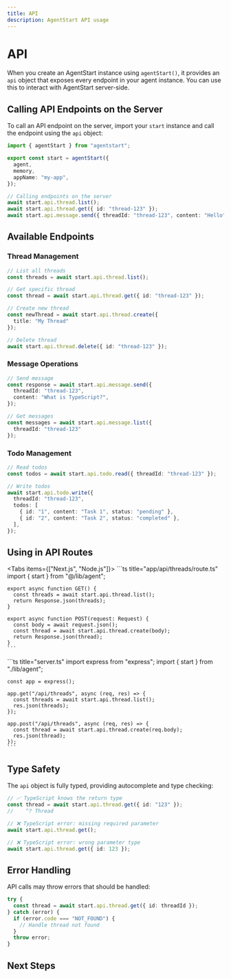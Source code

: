 ```yaml
---
title: API
description: AgentStart API usage
---
```


# API

When you create an AgentStart instance using `agentStart()`, it provides an `api` object that exposes every endpoint in your agent instance. You can use this to interact with AgentStart server-side.

## Calling API Endpoints on the Server

To call an API endpoint on the server, import your `start` instance and call the endpoint using the `api` object:

```ts title="lib/agent.ts"
import { agentStart } from "agentstart";

export const start = agentStart({
  agent,
  memory,
  appName: "my-app",
});

// Calling endpoints on the server
await start.api.thread.list();
await start.api.thread.get({ id: "thread-123" });
await start.api.message.send({ threadId: "thread-123", content: "Hello" });
```

## Available Endpoints

### Thread Management

```ts
// List all threads
const threads = await start.api.thread.list();

// Get specific thread
const thread = await start.api.thread.get({ id: "thread-123" });

// Create new thread
const newThread = await start.api.thread.create({ 
  title: "My Thread" 
});

// Delete thread
await start.api.thread.delete({ id: "thread-123" });
```

### Message Operations

```ts
// Send message
const response = await start.api.message.send({
  threadId: "thread-123",
  content: "What is TypeScript?",
});

// Get messages
const messages = await start.api.message.list({ 
  threadId: "thread-123" 
});
```

### Todo Management

```ts
// Read todos
const todos = await start.api.todo.read({ threadId: "thread-123" });

// Write todos
await start.api.todo.write({
  threadId: "thread-123",
  todos: [
    { id: "1", content: "Task 1", status: "pending" },
    { id: "2", content: "Task 2", status: "completed" },
  ],
});
```

## Using in API Routes

<Tabs items={["Next.js", "Node.js"]}>
  <Tab value="Next.js">
    ```ts title="app/api/threads/route.ts"
    import { start } from "@/lib/agent";

    export async function GET() {
      const threads = await start.api.thread.list();
      return Response.json(threads);
    }

    export async function POST(request: Request) {
      const body = await request.json();
      const thread = await start.api.thread.create(body);
      return Response.json(thread);
    }
    ```
  </Tab>
  
  <Tab value="Node.js">
    ```ts title="server.ts"
    import express from "express";
    import { start } from "./lib/agent";

    const app = express();

    app.get("/api/threads", async (req, res) => {
      const threads = await start.api.thread.list();
      res.json(threads);
    });

    app.post("/api/threads", async (req, res) => {
      const thread = await start.api.thread.create(req.body);
      res.json(thread);
    });
    ```
  </Tab>
</Tabs>

## Type Safety

The `api` object is fully typed, providing autocomplete and type checking:

```ts
// ✅ TypeScript knows the return type
const thread = await start.api.thread.get({ id: "123" });
//    ^? Thread

// ❌ TypeScript error: missing required parameter
await start.api.thread.get();

// ❌ TypeScript error: wrong parameter type
await start.api.thread.get({ id: 123 });
```

## Error Handling

API calls may throw errors that should be handled:

```ts
try {
  const thread = await start.api.thread.get({ id: threadId });
} catch (error) {
  if (error.code === "NOT_FOUND") {
    // Handle thread not found
  }
  throw error;
}
```

## Next Steps

<Cards>
  <Card title="Client" href="/docs/concepts/client" />
  <Card title="CLI" href="/docs/concepts/cli" />
</Cards>
